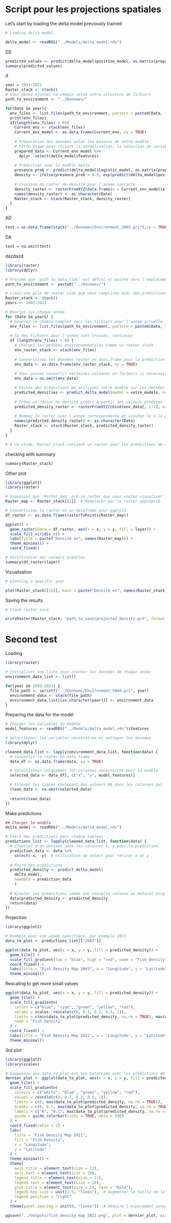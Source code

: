 # Script pour les projections spatiales

Let's start by loading the delta model previously trained

```r
# Loading delta model

delta_model <- readRDS("../Models/delta_model.rds")
```

DS

```r
predicted_values <- predict(delta_model$positive_model, as.matrix(prepared_data), type = "response")
summary(predicted_values)
```

d

```r
year = 1993:2021
Raster_stack <- stack()
# Vous devez ajuster ce chemin selon votre structure de fichiers
path_to_environment <- "../Donnees/"

for(Date in year){
  env_files <- list.files(path_to_environment, pattern = paste0(Date, "\\.gri"), full.names = TRUE)
  print(env_files)
  if(length(env_files) > 0){
    Current_env <- stack(env_files)
    Current_env_model <- as.data.frame(Current_env, xy = TRUE)
    
    # Préparation des données selon les besoins de votre modèle
    # Cette étape peut inclure la normalisation, la sélection de variables, etc.
    prepared_data <- Current_env_model %>%
      dplyr::select(delta_model$features)
    
    # Prédiction avec le modèle Delta
    presence_prob <- predict(delta_model$logistic_model, as.matrix(prepared_data), type = "response")
    density <- ifelse(presence_prob > 0.5, exp(predict(delta_model$positive_model, as.matrix(prepared_data))), 0)
    
    # Création du raster de densité pour l'année courante
    density_raster <- rasterFromXYZ(data.frame(x = Current_env_model$x, y = Current_env_model$y, layer = density))
    names(density_raster) <- as.character(Date)
    Raster_stack <- stack(Raster_stack, density_raster)
  }
}
```

AD

```r
test = as.data.frame(stack("../Donnees/Environment_2003.gri"),xy = TRUE)
```

DA

```r
test = na.omit(test)
```

dazdazd

```r
library(raster)
library(dplyr)

# Présume que 'path_to_data_tidy' est défini et pointe vers l'emplacement correct de vos données.
path_to_environment <- paste0("../Donnees/")

# Créez une pile de raster vide que vous remplirez avec des prédictions
Raster_stack <- stack()
years <- 1993:2021

# Bouclez sur chaque année
for (Date in years) {
  # Générez le chemin complet vers les fichiers pour l'année actuelle
  env_files <- list.files(path_to_environment, pattern = paste0(Date, "\\.gri$"), full.names = TRUE)
  
  # Si des fichiers pour l'année sont trouvés, continuez
  if (length(env_files) > 0) {
    # Chargez les données environnementales comme un raster stack
    env_raster_stack <- stack(env_files)
    
    # Convertissez les données raster en data.frame pour la prédiction
    env_data <- as.data.frame(env_raster_stack, xy = TRUE)
    
    # Vous pouvez convertir certaines colonnes en facteurs si nécessaire, selon votre modèle
    env_data = na.omit(env_data)

    # Faites des prédictions en utilisant votre modèle sur les données environnementales
    predicted_densities <- predict_delta_model(model = votre_modele, newdata = env_data)
    
    # Créez un raster de densité prédit à partir des valeurs prédites
    predicted_density_raster <- rasterFromXYZ(cbind(env_data[, 1:2], est.dens = predicted_densities))
    
    # Nommez le raster avec l'année correspondante et ajoutez-le à la pile de rasters
    names(predicted_density_raster) <- as.character(Date)
    Raster_stack <- stack(Raster_stack, predicted_density_raster)
  }
}

# À ce stade, Raster_stack contient un raster pour les prédictions de chaque année disponible
```

checking with summary

```r
summary(Raster_stack)
```

Other plot

```r
library(ggplot2)
library(raster)

# Supposons que 'Raster_map' est le raster que vous voulez visualiser
Raster_map <- Raster_stack[[1]]  # Remplacer par le raster approprié

# Convertissez le raster en un dataframe pour ggplot2
df_raster <- as.data.frame(rasterToPoints(Raster_map))

ggplot() +
  geom_raster(data = df_raster, aes(x = x, y = y, fill = layer)) +
  scale_fill_viridis_c() +
  labs(title = paste("Densité en", names(Raster_map))) +
  theme_minimal() +
  coord_fixed()
```

```r
# Vérification des valeurs prédites
summary(df_raster$layer)
```

Vizualisation

```r
# plotting a specific year

plot(Raster_stack[[15]], main = paste("Densité en", names(Raster_stack)[15]))
```

Saving the results

```r
# stack raster save

writeRaster(Raster_stack, "path_to_save/projected_density.grd", format = "GTiff", overwrite = TRUE)
```

# Second test

Loading

```r
library(raster)

# Initialiser une liste pour stocker les données de chaque année
environment_data_list <- list()

for(year in 1993:2021) {
  file_path <- sprintf("../Donnees/Environment_%04d.gri", year)
  environment_data <- stack(file_path)
  environment_data_list[[as.character(year)]] <- environment_data
}
```

Preparing the data for the model

```r
# Charger les variables du modèle
model_features <- readRDS("../Models/delta_model.rds")$features

# Sélectionner les variables nécessaires et nettoyer les données
library(dplyr)

cleaned_data_list <- lapply(environment_data_list, function(data) {
  # Convertir le raster en data frame
  data_df <- as.data.frame(data, xy = TRUE)

  # Sélectionner uniquement les colonnes nécessaires pour le modèle
  selected_data <- data_df[, c("x", "y", model_features)]

  # Enlever les lignes contenant des valeurs NA dans les colonnes qui   intéressent le modèle
  clean_data <- na.omit(selected_data)
  
  return(clean_data)
})
```

Make predictions

```r
## Charger le modèle
delta_model <- readRDS("../Models/delta_model.rds")

# Faire des prédictions pour chaque tableau
predictions_list <- lapply(cleaned_data_list, function(data) {
  # Création d'un dataset sans les colonnes x, y pour la prédiction
  prediction_data <- data %>%
    select(-x, -y)  # Utilisation de select pour retirer x et y
  
  # Faire des prédictions
  predicted_density <- predict_delta_model(
    delta_model,
    newdata = prediction_data
    )
  
  # Ajouter les prédictions comme une nouvelle colonne au dataset original
  data$predicted_density <- predicted_density
  return(data)
})
```

Projection

```r
library(ggplot2)

# Exemple pour une année spécifique, par exemple 2021
data_to_plot <- predictions_list[["2003"]]

ggplot(data_to_plot, aes(x = x, y = y, fill = predicted_density)) +
  geom_tile() + 
  scale_fill_gradient(low = "blue", high = "red", name = "Fish Density") +
  coord_fixed() +
  labs(title = "Fish Density Map 2003", x = "Longitude", y = "Latitude") +
  theme_minimal()
```

Rescaling to get more small values

```r
ggplot(data_to_plot, aes(x = x, y = y, fill = predicted_density)) +
  geom_tile() + 
  scale_fill_gradientn(
    colors = c("blue", "cyan", "green", "yellow", "red"),
    values = scales::rescale(c(0, 0.1, 0.2, 0.5, 1)),
    limits = c(min(data_to_plot$predicted_density, na.rm = TRUE), max(data_to_plot$predicted_density, na.rm = TRUE)),
    name = "Fish Density"
  ) +
  coord_fixed() +
  labs(title = "Fish Density Map 2021", x = "Longitude", y = "Latitude") +
  theme_minimal()
```

3rd plot

```r
library(ggplot2)
library(scales)

# Supposons que data_to_plot est ton DataFrame avec les prédictions de densité
dernier_plot <- ggplot(data_to_plot, aes(x = x, y = y, fill = predicted_density)) +
  geom_tile() +
  scale_fill_gradientn(
    colours = c("white", "blue", "green", "yellow", "red"),
    values = rescale(c(0, 0.1, 0.2, 0.5, 1)),
    limits = c(0, max(data_to_plot$predicted_density, na.rm = TRUE)),
    breaks = c(0, 0.1, max(data_to_plot$predicted_density, na.rm = TRUE)),
    labels = c("0", "0.1", max(data_to_plot$predicted_density, na.rm = TRUE)),
    guide = guide_colorbar(ticks = TRUE, nbin = 500)
  ) +
  coord_fixed(ratio = 1) +
  labs(
    title = "Fish Density Map 2021",
    fill = "Fish Density",
    x = "Longitude",
    y = "Latitude"
  ) +
  theme_minimal() +
  theme(
    axis.title = element_text(size = 12),
    axis.text = element_text(size = 10),
    legend.title = element_text(size = 12),
    legend.text = element_text(size = 10),
    plot.title = element_text(size = 14, face = "bold"),
    legend.key.size = unit(1.5, "lines"),  # Augmenter la taille de la légende
    legend.position = "right"
  ) +
  theme(panel.spacing = unit(0, "lines"))  # Réduire l'espacement autour de la carte

ggsave("../Outputs/fish_density_map_2021.png", plot = dernier_plot, width = 10, height = 8, dpi = 300)
```
